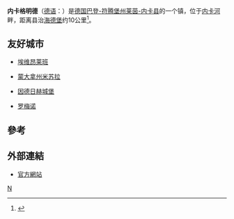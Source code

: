 {{expand|time=2010-11-12T18:57:15+00:00}}
{{Infobox settlement
| name = {{Nowrap|内卡格明德}}
| native_name = Neckargemünd
| image_skyline = Neckargemuend Elsenz-Muendung.jpg
| imagesize = 250px
| image_caption = 
| image_flag = 
| image_shield = Wappen Neckargemuend.svg
| pushpin_map = Germany
| pushpin_label_position = right
| pushpin_map_caption = 在德國的位置
| subdivision_type = 国家
| subdivision_name = {{GER}}
| subdivision_type1 = [[德国行政区划|州]]
| subdivision_name1 = [[巴登-符腾堡州|巴登-符腾堡州]]
| subdivision_type2 = [[德国行政区划|县]]
| subdivision_name2 =  [[莱茵-内卡县|莱茵-内卡县]]
| elevation_m = 127
| elevation_footnotes = <ref name="Stadtgeschichte Official Site"/>
| elevation_ft = 
| area_total_km2 = 26.15
| population_as_of = 2017年12月31日
| population_total = 13373
| population_density_km2 = auto
| timezone = [[欧洲中部时间|CET]]
| utc_offset = +1
| timezone_DST = [[CEST|CEST]]
| utc_offset_DST = +2
| latd = 49
| latm = 23
| lats = 38
| latNS = N
| longd = 8
| longm = 47
| longs = 51
| longEW = E
| website =  
}}
'''内卡格明德'''（[[德语|德语]]：'''{{lang|de|Neckargemünd}}'''）是[[德国|德国]][[巴登-符腾堡州|巴登-符腾堡州]][[莱茵-内卡县|莱茵-内卡县]]的一个镇，位于[[内卡河|内卡河]]畔，距离县治[[海德堡|海德堡]]约10公里<ref name="Stadtgeschichte Official Site">{{cite web |title=Stadtgeschichte Neckargemünd |url=http://www.neckargemuend.de/servlet/PB/menu/1273137/index.html |publisher=Neckargemünd |accessdate=2010-08-02 |language=de |deadurl=yes |archiveurl=https://web.archive.org/web/20110719065530/http://www.neckargemuend.de/servlet/PB/menu/1273137/index.html |archivedate=2011-07-19 }}</ref>。

==友好城市==
* {{FRA}} [[埃维昂莱班|埃维昂莱班]]
*{{USA}}[[米苏拉_(蒙大拿州)|蒙大拿州米苏拉]]
*{{CZE}}[[因德日赫城堡|因德日赫城堡]]
*{{ITA}}[[罗梅诺|罗梅诺]]

==參考==
{{Reflist}}

==外部連結==
* [http://www.neckargemuend.de 官方網站] {{Wayback|url=http://www.neckargemuend.de/ |date=20130614061504 }}{{De icon}}

{{Authority control}}
{{Germany-stub}}

[[Category:巴登-符腾堡州市镇|N]]